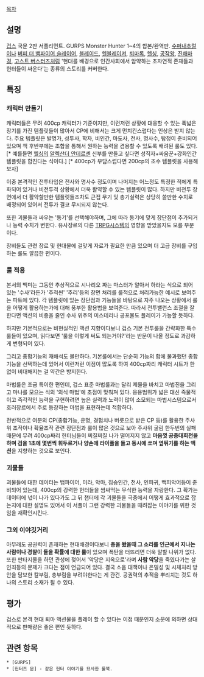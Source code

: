 [[목차]]

== 설명 ==
[[겁스]] 국문 2판 서플리먼트.  GURPS Monster Hunter 1~4의 합본/완역판. [[수퍼내추럴]]이나 [[버피 더 뱀파이어 슬레이어]], [[블레이드]], [[헬블레이져]], [[퇴마록]], [[헬싱]], [[공작왕]], [[진해마경]], [[고스트 버스터즈]]처럼 '현대를 배경으로 인간사회에서 암약하는 초자연적 존재들과 헌터들이 싸운다'는 종류의 스토리를 커버한다. 

== 특징 ==
=== 캐릭터 만들기 ===
캐릭터들은 무려 400cp 캐릭터가 기준이지만, 이런저런 상황에 대응할 수 있는 폭넓은 장기를 가진 템플릿들이 많아서 CP에 비해서는 크게 먼치킨스럽다는 인상은 받지 않는다. 주요 템플릿은 발명가, 성투사, 학자, 비인간, 마도사, 전사, 명사수, 탐정이 준비되어 있으며 책 후반부에는 조합을 통해서 원하는 능력을 겸용할 수 있도록 배려된 룰도 있다. [* 예를들면 [[헬싱]]의 [[알렉산더 안데르센]] 신부를 만들고 싶다면 성직자+싸움꾼+강화인간 템플릿을 합친다는 식이다.] [* 400cp가 부담스럽다면 200cp의 조수 템플릿을 사용해 보자]

이중 본격적인 전투타입은 전사와 명사수 정도이며 나머지는 어느정도 특정한 적에게 특화되어 있거나 비전투적 상황에서 더욱 활약할 수 있는 템플릿이 많다. 하지만 비전투 장면에서 더 활약할만한 템플릿들조차도 근접 무기 및 총기실력은 상당히 쓸만한 수치로 배정되어 있어서 전투가 결코 무시되지 않는다.

또한 괴물들과 싸우는 '동기'를 선택해야하며, 그에 따라 동기에 맞게 장단점이 추가되거나 능력 수치가 변한다. 유사장르의 다른 [[TRPG]]시스템의 영향을 받았을지도 모를 부분이다.

장비들도 관련 장르 및 현대물에 걸맞게 자료가 필요한 만큼 있으며 더 고급 장비를 구입하는 룰도 깔끔한 편이다.

=== 룰 적용 ===
본서의 백미는 그동안 추상적으로 시나리오 짜는 마스터가 알아서 하라는 식으로 되어 있는 '수사'라든가 '추적씬' '추리'등의 장면 처리를 룰적으로 처리가능한 예시로 보여주는 파트에 있다. 각 템플릿에 있는 장단점과 기능들을 바탕으로 자주 나오는 상황에서 룰을 어떻게 활용하는가에 대해 풍부한 활용법을 보여준다. 따라서 전투밸런스 조절을 잘 한다면 액션의 비중을 줄인 수사 위주의 미스테리나 공포물도 플레이가 가능할 듯하다.

하지만 기본적으로는 비현실적인 액션 지향이다보니 겁스 기본 전투룰을 간략화한 특수룰들이 있으며, 읽다보면 '룰을 이렇게 써도 되는거야?'라는 반문이 나올 정도로 과감하게 변형되어 있다.

그리고 종합기능의 재해석도 볼만하다. 기본룰에서는 단순히 기능의 합에 불과했던 종합기능을 선택하는데 있어서 이런저런 이점이 많도록 하여 400cp짜리 캐릭터 시트가 한없이 비대해지는 걸 약간은 방지한다.

마법룰은 조금 특이한 편인데, 겁스 표준 마법룰과는 달리 제물을 바치고 마법진을 그리고 마나를 모으는 식의 '의식 마법'에 초점이 맞춰져 있다. 응용범위가 넓은 대신 즉물적이고 즉각적인 능력을 구현하려면 높은 실력과 노력이 많이 소모되는 마법시스템으로서 호러장르에서 주로 등장하는 마법을 표현하는데 적합하다.

전반적으로 여분의 CP(종합기능, 운명, 경험치나 버릇으로 받은 CP 등)를 활용한 주사위 조작이나 확율조작 관련 장단점과 룰이 많은 것으로 보아 주사위 굴림 한두번의 실패 때문에 무려 400cp짜리 헌터님들이 찌질찌질 나가 떨어지지 않고 '''마음껏 공중대회전을 하며 검을 1초에 몇번씩 휘두르거나 양손에 라이플을 들고 동시에 쏘며 옆뛰기를 하는 액션'''을 지향하는 것으로 보인다. 

=== 괴물들 ===
괴물들에 대한 데이터는 뱀파이어, 미라, 악마, 짐승인간, 천사, 인피귀, 백피악어등이 준비되어 있는데, 400cp의 강력한 헌터들을 쌈싸먹는 무식한 능력을 자랑한다. 그 확가는 데이터에 넋이 나가 있다가도 그 뒤 챕터에 각 괴물들을 극중에서 어떻게 효과적으로 잡는지에 대한 설명도 있어서 이 서플이 그런 강력한 괴물들을 때려잡는 이야기를 위한 것임을 재확인시킨다.

=== 그외 이야깃거리 ===
아무래도 공권력이 존재하는 현대배경이다보니 '''총을 쐈을때 그 소리를 인근에서 지나는 사람이나 경찰이 들을 확률에 대한 룰'''이 있으며 폭탄을 터뜨리면 더욱 말할 나위가 없다. 또한 판타지물을 하던 관성에 젖어서 '악당은 지옥으로'라며 '''사람 악당'''을 죽였다가는 살인죄등의 문제가 크다는 점이 언급되어 있다. 결국 소음 대책이나 은밀성 및 시체처리 방안을 담보한 칼부림, 총부림을 부려야한다는 게 관건. 공권력의 추적을 뿌리치는 것도 하나의 스토리 소재가 될 수 있다.

== 평가 ==
겁스로 본격 현대 퇴마 액션물을 플레이 할 수 있다는 이점 때문인지 소문에 의하면 상대적으로 판매량은 좋은 편인 듯하다. 

== 관련 항목 ==
 * [GURPS]
 * [헌터즈 문] - 같은 헌터 이야기를 묘사한 룰북.

